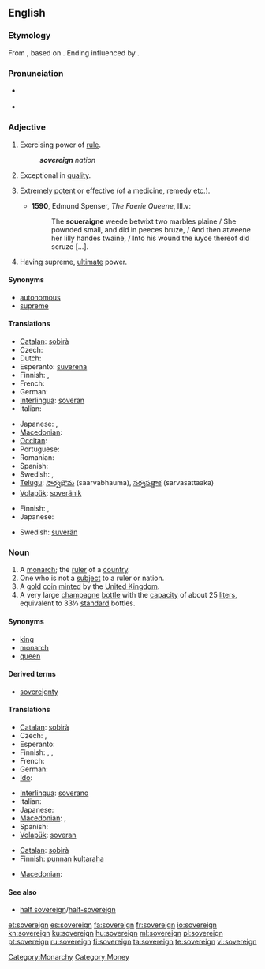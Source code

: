 {{wikipedia}}
==English==

===Etymology===
From {{etyl|fro}} {{term|soverain|lang=la}}, based on {{etyl|la}} {{term|super|lang=la}}. Ending influenced by {{term|reign}}.

===Pronunciation===
* {{a|UK}} {{IPA|/ˈsɒv.rɪn/}}
* {{audio|en-us-sovereign.ogg|Audio (US)}}

===Adjective===
{{en-adj}}

# Exercising power of [[rule]].
#: '''''sovereign''' nation''
# Exceptional in [[quality]].
# {{context|now|_|rare}} Extremely [[potent]] or effective (of a medicine, remedy etc.).
#*'''1590''', Edmund Spenser, ''The Faerie Queene'', III.v:
#*:The '''soueraigne''' weede betwixt two marbles plaine / She pownded small, and did in peeces bruze, / And then atweene her lilly handes twaine, / Into his wound the iuyce thereof did scruze [...].
# Having supreme, [[ultimate]] power.

====Synonyms====
* [[autonomous]]
* [[supreme]]

====Translations====
{{trans-top|exercising power of rule}}
* [[Catalan]]: [[sobirà]]
* Czech: {{t-|cs|svrchovaný}}
* Dutch: {{t-|nl|soeverein}}
* Esperanto: [[suverena]]
* Finnish: {{t+|fi|itsenäinen}}, {{t+|fi|suvereeni}}
* French: {{t+|fr|souverain}}
* German: {{t-|de|souverän}}
* [[Interlingua]]: [[soveran]]
* Italian: {{t+|it|sovrano}}
{{trans-mid}}
* Japanese: {{t|ja|独立した|tr=dokuritsu shita}}, {{t|ja|自立した|tr=jiritsu shita}}
* [[Macedonian]]: {{t-|mk|суверен|m|tr=súveren}}
* [[Occitan]]: {{t+|oc|sobeiran|xs=Occitan}}
* Portuguese: {{t+|pt|soberano}}
* Romanian: {{t+|ro|suveran}}
* Spanish: {{t+|es|soberano}}
* Swedish: {{t+|sv|självständig}}, {{t+|sv|suverän}}
* [[Telugu]]: [[సార్వభౌమ]] (saarvabhauma), [[సర్వసత్తాక]] (sarvasattaaka)
* [[Volapük]]: [[soveränik]]
{{trans-bottom}}

{{trans-top|exceptional in quality}}
* Finnish: {{t+|fi|erinomainen}}, {{t+|fi|suvereeni}}
* Japanese: {{t|ja|卓越した|tr=takuetsu shita}}
{{trans-mid}}
* Swedish: [[suverän]]
{{trans-bottom}}

===Noun===
{{en-noun}}

# A [[monarch]]; the [[ruler]] of a [[country]].
# One who is not a [[subject]] to a ruler or nation.
# A [[gold]] [[coin]] [[mint]]ed by the [[United Kingdom]].
# A very large [[champagne]] [[bottle]] with the [[capacity]] of about 25 [[liter]]s, equivalent to 33⅓ [[standard]] bottles.

====Synonyms====
* [[king]]
* [[monarch]]
* [[queen]]

====Derived terms====
* [[sovereignty]]

====Translations====
{{trans-top|monarch}}
* [[Catalan]]: [[sobirà]] {{m}}
* Czech: {{t-|cs|vládce|m}}, {{t-|cs|panovník|m}}
* Esperanto: {{t-|eo|suvereno|xs=Esperanto}}
* Finnish: {{t+|fi|monarkki}}, {{t+|fi|hallitsija}}, {{t-|fi|valtias}}
* French: {{t+|fr|souverain|m}}
* German: {{t+|de|Souverän}}
* [[Ido]]: {{t+|io|rejo|xs=Ido}}
{{trans-mid}}
* [[Interlingua]]: [[soverano]]
* Italian: {{t+|it|sovrano}}
* Japanese: {{t|ja|君主|tr=kunshu}}
* [[Macedonian]]: {{t|mk|владетел|m|tr=vládetel}}, {{t-|mk|суверен|m|tr=súveren}}
* Spanish: {{t+|es|soberano}}
* [[Volapük]]: [[soveran]]
{{trans-bottom}}

{{trans-top|coin}}
* [[Catalan]]: [[sobirà]] {{m}}
* Finnish: [[punta|punnan]] [[kultaraha]]
{{trans-mid}}
* [[Macedonian]]: {{t|mk|соверин|m|tr=sóverin}}
{{trans-bottom}}

====See also====
* [[half sovereign]]/[[half-sovereign]]

[[Category:Monarchy]]
[[Category:Money]]

[[et:sovereign]]
[[es:sovereign]]
[[fa:sovereign]]
[[fr:sovereign]]
[[io:sovereign]]
[[kn:sovereign]]
[[ku:sovereign]]
[[hu:sovereign]]
[[ml:sovereign]]
[[pl:sovereign]]
[[pt:sovereign]]
[[ru:sovereign]]
[[fi:sovereign]]
[[ta:sovereign]]
[[te:sovereign]]
[[vi:sovereign]]